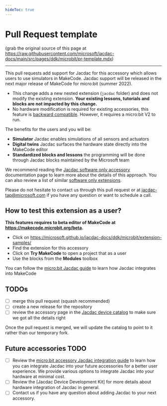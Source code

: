 ```yaml
---
hideToc: true
---
```


# Pull Request template

(grab the original source of this page at https://raw.githubusercontent.com/microsoft/jacdac-docs/main/src/pages/ddk/microbit/pr-template.mdx)

---

This pull requests add support for Jacdac for this accessory which allows users to use simulators in MakeCode. Jacdac support will be released in the next major release of MakeCode for micro:bit (summer 2022).

-   This change adds a new nested extension (`jacdac` folder)
and does not modify the existing extension. **Your existing lessons, tutorials and blocks are not impacted by this change.**
-   No hardware modification is required for existing accessories, this feature
is [backward compatible](https://microsoft.github.io/jacdac-docs/ddk/microbit/software-only-accessory/). However, it requires a micro:bit V2 to run.

The benefits for the users and you will be:

-   **Simulator** Jacdac enables simulations of all sensors and actuators
-   **Digital twins** Jacdac surfaces the hardware state directly into the MakeCode editor
-   **Standardized blocks and lessons** the programming will be done through
Jacdac blocks maintained by the Microsoft team

We recommend reading the [Jacdac software only accessory](https://microsoft.github.io/jacdac-docs/ddk/microbit/software-only-accessory/) documentation page to learn more 
about the details of this approach. You can also review a list of similar [software only extensions](https://microsoft.github.io/jacdac-docs/ddk/microbit/extension-samples/).

Please do not hesitate to contact us through this pull request or at jacdac-tap@microsoft.com 
if you have any question or want to schedule a call.

## How to test this extension as a user?

**This features requires to beta editor of MakeCode at https://makecode.microbit.org/beta.**

- Click on https://microsoft.github.io/jacdac-docs/ddk/microbit/extension-samples/
- Find the extension for this accessory
- Click on **Try MakeCode** to open a project that as a user
- Use the blocks from the **Modules** toolbox

You can follow the [micro:bit Jacdac guide](https://microsoft.github.io/jacdac-docs/clients/makecode/) to learn how Jacdac integrates into MakeCode

## TODOs

- [ ] merge this pull request (squash recommended)
- [ ] create a new release for the repository
- [ ] review the accessory page in the [Jacdac device catalog](https://microsoft.github.io/jacdac-docs/devices/) to make sure we got all the details right

Once the pull request is merged, we will update the catalog to point to it rather than our temporary fork.

## Future accessories TODO

- [ ] Review the [micro:bit accessory Jacdac integration guide](https://microsoft.github.io/jacdac-docs/ddk/microbit/) to learn how you can integrate Jacdac into your future accessories
for a better user experience. We provide various options to integrate Jacdac into your hardware at minimal cost.
- [ ] Review the [Jacdac Device Development Kit] for more details about hardware integration
of Jacdac in general.
- [ ] Contact us if you have any question about adding Jacdac to your next accessory.

